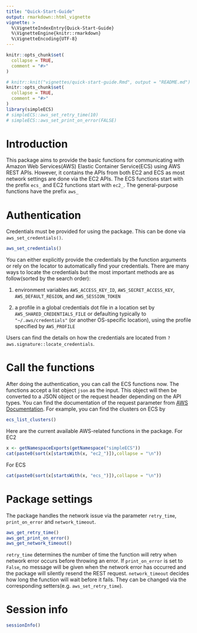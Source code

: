 ```yaml
---
title: "Quick-Start-Guide"
output: rmarkdown::html_vignette
vignette: >
  %\VignetteIndexEntry{Quick-Start-Guide}
  %\VignetteEngine{knitr::rmarkdown}
  %\VignetteEncoding{UTF-8}
---
```


```r
knitr::opts_chunk$set(
  collapse = TRUE,
  comment = "#>"
)
```

```r
# knitr::knit("vignettes/quick-start-guide.Rmd", output = "README.md")
knitr::opts_chunk$set(
  collapse = TRUE,
  comment = "#>"
)
library(simpleECS)
# simpleECS::aws_set_retry_time(10)
# simpleECS::aws_set_print_on_error(FALSE)
```
# Introduction
This package aims to provide the basic functions for communicating with Amazon Web Services(AWS) Elastic Container Service(ECS) using AWS REST APIs. However, it contains the APIs from both EC2 and ECS as most network settings are done via the EC2 APIs. The ECS functions start with the prefix `ecs_` and EC2 functions start with `ec2_`. The general-purpose functions have the prefix `aws_`

# Authentication
Credentials must be provided for using the package. This can be done via `aws_set_credentials()`. 
```r
aws_set_credentials()
```
You can either explicitly provide the credentials by the function arguments or rely on the locator to automatically find your credentials. There are many ways to locate the credentials but the most important methods are as follow(sorted by the search order):

1. environment variables `AWS_ACCESS_KEY_ID`, `AWS_SECRET_ACCESS_KEY`, `AWS_DEFAULT_REGION`, and `AWS_SESSION_TOKEN`

2. a profile in a global credentials dot file in a location set by `AWS_SHARED_CREDENTIALS_FILE` or defaulting typically to `"~/.aws/credentials"` (or another OS-specific location), using the profile specified by `AWS_PROFILE`

Users can find the details on how the credentials are located from `?aws.signature::locate_credentials`.

# Call the functions
After doing the authentication, you can call the ECS functions now. The functions accept a list object `json` as the input. This object will then be converted to a JSON object or the request header depending on the API types. You can find the documentation of the request parameter from [AWS Documentation](https://docs.aws.amazon.com/index.html). For example, you can find the clusters on ECS by
```r
ecs_list_clusters()
```
Here are the current available AWS-related functions in the package. For EC2
```r
x <- getNamespaceExports(getNamespace("simpleECS"))
cat(paste0(sort(x[startsWith(x, "ec2_")]),collapse = "\n"))
```
For ECS
```r
cat(paste0(sort(x[startsWith(x, "ecs_")]),collapse = "\n"))
```

# Package settings
The package handles the network issue via the parameter `retry_time`, `print_on_error` and `network_timeout`. 

```r
aws_get_retry_time()
aws_get_print_on_error()
aws_get_network_timeout()
```
`retry_time` determines the number of time the function will retry when network error occurs before throwing an error. If `print_on_error` is set to `False`, no message will be given when the network error has occurred and the package will silently resend the REST request. `network_timeout` decides how long the function will wait before it fails. They can be changed via the corresponding setters(e.g. `aws_set_retry_time`).

# Session info
```r
sessionInfo()
```





